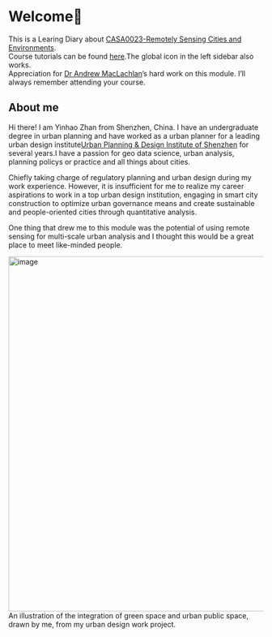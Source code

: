 # Welcome👋 {.unnumbered}

This is a Learing Diary about [CASA0023-Remotely Sensing Cities and Environments](https://www.ucl.ac.uk/module-catalogue/modules/remotely-sensing-cities-and-environments-CASA0023).<br/> Course tutorials can be found [here](https://andrewmaclachlan.github.io/CASA0023/).The global icon in the left sidebar also works.<br/> Appreciation for [Dr Andrew MacLachlan](https://www.ucl.ac.uk/bartlett/casa/people/dr-andrew-maclachlan)'s hard work on this module. I'll always remember attending your course.

## About me

Hi there! I am Yinhao Zhan from Shenzhen, China. I have an undergraduate degree in urban planning and have worked as a urban planner for a leading urban design institute[Urban Planning & Design Institute of Shenzhen](https://www.upr.cn/) for several years.I have a passion for geo data science, urban analysis, planning policys or practice and all things about cities.

Chiefly taking charge of regulatory planning and urban design during my work experience. However, it is insufficient for me to realize my career aspirations to work in a top urban design institution, engaging in smart city construction to optimize urban governance means and create sustainable and people-oriented cities through quantitative analysis.

One thing that drew me to this module was the potential of using remote sensing for multi-scale urban analysis and I thought this would be a great place to meet like-minded people.

<img src="https://github.com/Murphy829/RSETEST/blob/main/imgs/green+city.jpg?raw=true" alt="image" width="700"/><br/> An illustration of the integration of green space and urban public space, drawn by me, from my urban design work project.
